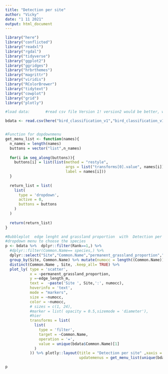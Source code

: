 ---
title: "Detection per site"
author: "Vicky"
date: "1 11 2021"
output: html_document
---
  
```{r include = FALSE}
library("here")
library("conflicted")
library("readxl")
library("rgdal")
library("tidyverse")
library("ggplot2")
library("ggridges")
library("hrbrthemes")
library("magrittr")
library("viridis")
library("RColorBrewer")
library("tidytext")
library("cowplot")
library("grid")
library("plotly")

#load data:       #read csv file Version 1! version2 would be better, where is it?

bdata <- read.csv(here("bird_classification_v1","bird_classification_v1.csv"), check.names=TRUE,sep=",")


#Function for dopdownmenu
get_menu_list <- function(names){
  n_names = length(names)
  buttons = vector("list",n_names)
  
  for(i in seq_along(buttons)){
    buttons[i] = list(list(method = "restyle",
                           args = list("transforms[0].value", names[i]),
                           label = names[i]))
  }
  
  return_list = list(
    list(
      type = 'dropdown',
      active = 0,
      buttons = buttons
    )
  )
  
  return(return_list)
}

#Bubbleplot  edge lenght and grassland proportion  with  Detection per Site as size/color 
#dropdown menu to choose the species
p <- bdata %>%  dplyr::filter(Rank==1,) %>%
  #dplyr::filter(Common.Name== species,) %>% 
  dplyr::select("Site","Common.Name","permanent_grassland_proportion","edge_length_m","date") %>% 
  group_by(Site, Common.Name) %>% mutate(numocc = length((Common.Name)) ) %>%
  distinct(Common.Name , Site, .keep_all= TRUE) %>%
  plot_ly( type = 'scatter',
           x = ~permanent_grassland_proportion,
           y =~edge_length_m, 
           text =  ~paste('Site ', Site,':', numocc),
           hoverinfo = 'text',
           mode = "markers",
           size = ~numocc,
           color = ~numocc,
           # sizes = c(1, 24),
           #marker = list( opacity = 0.5,sizemode = 'diameter'),
           #hier
           transforms = list(
             list(
               type = 'filter',
               target = ~Common.Name,
               operation = '=',
               value = unique(bdata$Common.Name)[1]
             )
           )) %>% plotly::layout(title = "Detection per site" ,xaxis = list(title = 'Permanent grassland proportion (%)'),yaxis = list(title = 'Edge length (m)'),
                                 updatemenus = get_menu_list(unique(bdata$Common.Name)))


```


```{r, out.width="100%",fig.dim = c(5, 8)}
p

```

